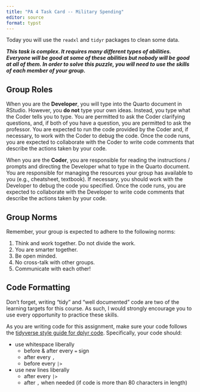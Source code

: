```yaml
---
title: "PA 4 Task Card -- Military Spending"
editor: source
format: typst
---
```


Today you will use the `readxl` and `tidyr` packages to clean some data. 

***This task is complex. It requires many different types of abilities. Everyone
will be good at some of these abilities but nobody will be good at all of them.
In order to solve this puzzle, you will need to use the skills of each member of
your group.***

## Group Roles

When you are the **Developer**, you will type into the Quarto document in
RStudio. However, you **do not** type your own ideas. Instead, you type what 
the Coder tells you to type. You are permitted to ask the Coder clarifying
questions, and, if both of you have a question, you are permitted to ask the
professor. You are expected to run the code provided by the Coder and, if 
necessary, to work with the Coder to debug the code. Once the code runs, you
are expected to collaborate with the Coder to write code comments that describe
the actions taken by your code.

When you are the **Coder**, you are responsible for reading the 
instructions / prompts and directing the Developer what to type in the Quarto
document. You are responsible for managing the resources your group has
available to you (e.g., cheatsheet, textbook). If necessary, you should work
with the Developer to debug the code you specified. Once the code runs, you
are expected to collaborate with the Developer to write code comments that
describe the actions taken by your code.

## Group Norms

Remember, your group is expected to adhere to the following norms:

1.  Think and work together. Do not divide the work.
2.  You are smarter together.
3.  Be open minded. 
4.  No cross-talk with other groups.
5.  Communicate with each other! 

<!-- ## Advice on Joins? -->

## Code Formatting

Don't forget, writing "tidy" and "well documented" code are two of the learning
targets for this course. As such, I would strongly encourage you to use every
opportunity to practice these skills.

As you are writing code for this assignment, make sure your code follows the
[tidyverse style guide for dplyr code](https://style.tidyverse.org/pipes.html).
Specifically, your code should:

-   use whitespace liberally
    -   before & after every `=` sign
    -   after every `,`
    -   before every `|>`
-   use new lines liberally
    -   after every `|>`
    -   after `,` when needed (if code is more than 80 characters in length)